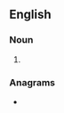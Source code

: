 ==English==

===Noun===
{{head|en|noun plural form}}

# {{plural of|tasting|lang=en}}

===Anagrams===
* {{l|en|statings}}